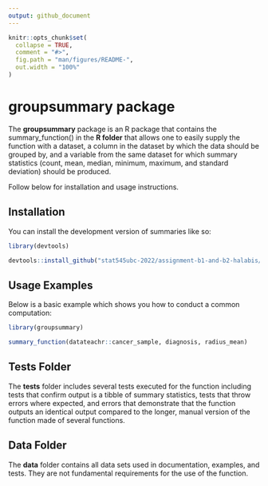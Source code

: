 ```yaml
---
output: github_document
---
```


<!-- README.md is generated from README.Rmd. Please edit that file -->

```r
knitr::opts_chunk$set(
  collapse = TRUE,
  comment = "#>",
  fig.path = "man/figures/README-",
  out.width = "100%"
)
```

# groupsummary package

<!-- badges: start -->
<!-- badges: end -->

The **groupsummary** package is an R package that contains the summary_function() in the **R folder** that allows one to easily supply the function with a dataset, a column in the dataset by which the data should be grouped by, and a variable from the same dataset for which summary statistics (count, mean, median, minimum, maximum, and standard deviation) should be produced.

Follow below for installation and usage instructions.

## Installation

You can install the development version of summaries like so:

```r
library(devtools)

devtools::install_github("stat545ubc-2022/assignment-b1-and-b2-halabis/groupsummary")
```


## Usage Examples

Below is a basic example which shows you how to conduct a common computation:

```r
library(groupsummary)

summary_function(datateachr::cancer_sample, diagnosis, radius_mean)

```

## Tests Folder

The **tests** folder includes several tests executed for the function including tests that confirm output is a tibble of summary statistics, tests that throw errors where expected, and errors that demonstrate that the function outputs an identical output compared to the longer, manual version of the function made of several functions.

## Data Folder

The **data** folder contains all data sets used in documentation, examples, and tests. They are not fundamental requirements for the use of the function.
